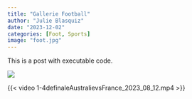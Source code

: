 ```yaml
---
title: "Gallerie Football"
author: "Julie Blasquiz"
date: "2023-12-02"
categories: [Foot, Sports]
image: "foot.jpg"
---
```


This is a post with executable code.

![](foot.jpg)

{{< video 1-4definaleAustralievsFrance_2023_08_12.mp4 >}}